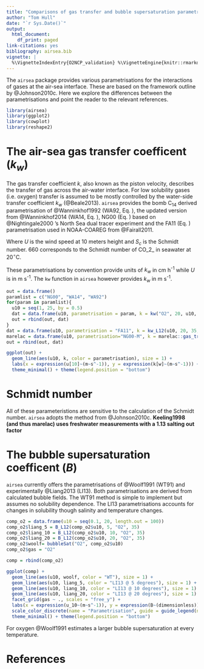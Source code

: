 ```yaml
---
title: "Comparisons of gas transfer and bubble supersaturation parametrisations"
author: "Tom Hull"
date: "`r Sys.Date()`"
output:
  html_document:
    df_print: paged
link-citations: yes
bibliography: airsea.bib
vignette: |
  %\VignetteIndexEntry{O2NCP_validation} %\VignetteEngine{knitr::rmarkdown} %\VignetteEncoding{UTF-8}
---
```


The `airsea` package provides various parametrisations for the interactions of gases at the air-sea interface.
These are based on the framework outline by @Johnson2010c.
Here we explore the differences between the parametrisations and point the reader to the relevant references.

```r
library(airsea)
library(ggplot2)
library(cowplot)
library(reshape2)
```

# The air-sea gas transfer coefficent ($k_w$)

The gas transfer coefficient $k$, also known as the piston velocity, describes the transfer of gas
across the air-water interface.
For low solubility gases (i.e. oxygen) transfer is assumed to be mostly controlled by the water-side transfer coefficient $k_w$ (@Beale2013).
`airsea` provides the bomb C~14~ derived parametrisation of @Wanninkhof1992 (WA92, Eq. \ref{eq:WA92}),
the updated version from @Wanninkhof2014 (WA14, Eq. \ref{eq:WA14}),
NG00 (Eq. \ref{eq:NG00}) based on @Nightingale2000 's North Sea dual tracer experiment and the FA11 (Eq. ) parametrisation used in NOAA-COAREG from @Fairall2011.

\begin{equation}
\label{eq:WA92}
0.31 \cdot U^2 \cdot (S_c/660)^{-0.5}
\end{equation}

\begin{equation}
\label{eq:WA14}
0.25 \cdot U^2 \cdot (S_c/660)^{-0.5}
\end{equation}

\begin{equation}
\label{eq:NG00}
0.222 \cdot U^2 + 0.333 \cdot U (S_c / 600)^{-0.5}
\end{equation}

Where $U$ is the wind speed at 10 meters height and $S_c$ is the Schmidt number.
660 corresponds to the Schmidt number of CO_2_ in seawater at 20$^\circ$C.

These parametrisations by convention provide units of $k_w$ in cm h^-1^ while $U$ is in m s^-1^.
The `kw` function in `airsea` however provides $k_w$ in m s^-1^.

```r
out = data.frame()
paramlist = c("NG00", "WA14", "WA92")
for(param in paramlist){
  u10 = seq(1, 25, by = 0.5)
  dat = data.frame(u10, parametrisation = param, k = kw("O2", 20, u10, 35, method = param))
  out = rbind(out, dat)
}
dat = data.frame(u10, parametrisation = "FA11", k = kw_L12(u10, 20, 35, gasname = "O2"))
marelac = data.frame(u10, parametrisation="NG00-M", k = marelac::gas_transfer(20, u10, "O2", method = "Nightingale"))
out = rbind(out, dat)
```
```r
ggplot(out) +
  geom_line(aes(u10, k, color = parametrisation), size = 1) +
  labs(x = expression(u[10]~(m~s^-1)), y = expression(k[w]~(m~s^-1))) +
  theme_minimal() + theme(legend.position = "bottom")
```

# Schmidt number

All of these parameteristions are sensitive to the calculation of the Schmidt number.
`airsea` adopts the method from @Johnson2010c.
  **Keeling1998 (and thus marelac) uses freshwater measurements with a 1.13 salting out factor**
  
# The bubble supersaturation coefficent ($B$) 

`airsea` currently offers the parametrisations of @Woolf1991 (WT91) and experimentally @Liang2013 (LI13).
Both parametrisations are derived from calculated bubble fields.
The WT91 method is simple to implement but assumes no solubility dependence.
The LI13 parametrisations accounts for changes in solubility though salinity and temperature changes.

```r
comp_o2 = data.frame(u10 = seq(0.1, 20, length.out = 100))
comp_o2$liang_5 = B_L12(comp_o2$u10, 5, "O2", 35)
comp_o2$liang_10 = B_L12(comp_o2$u10, 10, "O2", 35)
comp_o2$liang_20 = B_L12(comp_o2$u10, 20, "O2", 35)
comp_o2$woolf= bubbleSat("O2", comp_o2$u10)
comp_o2$gas = "O2"

comp = rbind(comp_o2)
```
```r

ggplot(comp) +
  geom_line(aes(u10, woolf, color = "WT"), size = 1) +
  geom_line(aes(u10, liang_5, color = "LI13 @ 5 degrees"), size = 1) +
  geom_line(aes(u10, liang_10, color = "LI13 @ 10 degrees"), size = 1) +
  geom_line(aes(u10, liang_20, color = "LI13 @ 20 degrees"), size = 1) +
  facet_grid(gas ~ ., scales = "free_y") +
  labs(x = expression(u_10~(m~s^-1)), y = expression(B~(dimensionless))) +
  scale_color_discrete(name = "Parametrisation", guide = guide_legend(nrow = 2)) +
  theme_minimal() + theme(legend.position = "bottom")
```

For oxygen @Woolf1991 estimates a larger bubble supersaturation at every temperature.

# References




